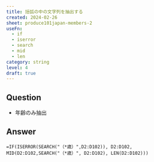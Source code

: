 ```yaml
---
title: 括弧の中の文字列を抽出する
created: 2024-02-26
sheet: produce101japan-members-2
useFn:
  - if
  - iserror
  - search
  - mid
  - len
category: string
level: 4
draft: true
---
```


## Question

- 年齢のみ抽出

## Answer

```
=IF(ISERROR(SEARCH("（*歳）",D2:D102)), D2:D102, MID(D2:D102,SEARCH("（*歳）", D2:D102), LEN(D2:D102)))
```

